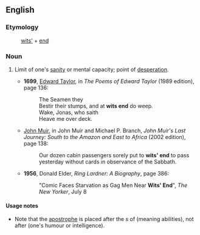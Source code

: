 ==English==

===Etymology===
:[[wits]][[']] + [[end]]

===Noun===
{{en-noun|sg=[[wits]][[']] [[end]]|-}}

# {{idiomatic}} Limit of one's [[sanity]] or mental capacity; point of [[desperation]].
#* '''1699''', [[w:Edward Taylor|Edward Taylor]], in ''The Poems of Edward Taylor'' (1989 edition), page 136:
#*: The Seamen they
#*: Bestir their stumps, and at '''wits end''' do weep.
#*: Wake, Jonas, who saith
#*: Heave me over deck.
#* {{circa|1911}} [[w:John Muir|John Muir]], in John Muir and Michael P. Branch, ''John Muir's Last Journey: South to the Amazon and East to Africa'' (2002 edition), page 138:
#*: Our dozen cabin passengers sorely put to '''wits' end''' to pass yesterday without cards in observance of the Sabbath.
#* '''1956''', Donald Elder, ''Ring Lardner: A Biography'', page 386:
#*: "Comic Faces Starvation as Gag Men Near '''Wits' End'''", ''The New Yorker'', July 8

====Usage notes====
* Note that the [[apostrophe]] is placed after the ''s'' of {{term|wits}} (meaning abilities), not after {{term|wit}} (one's humour or intelligence).